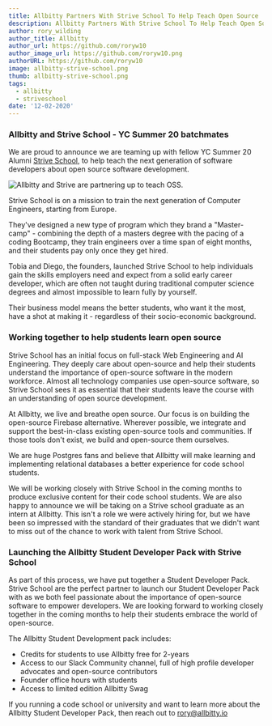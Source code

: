 ```yaml
---
title: Allbitty Partners With Strive School To Help Teach Open Source
description: Allbitty Partners With Strive School To Help Teach Open Source To The Next Generation Of Developers
author: rory_wilding
author_title: Allbitty
author_url: https://github.com/roryw10
author_image_url: https://github.com/roryw10.png
authorURL: https://github.com/roryw10
image: allbitty-strive-school.png
thumb: allbitty-strive-school.png
tags:
  - allbitty
  - striveschool
date: '12-02-2020'
---
```


<!--truncate-->

### Allbitty and Strive School - YC Summer 20 batchmates

We are proud to announce we are teaming up with fellow YC Summer 20 Alumni [Strive School](https://strive.school/), to help teach the next generation of software developers about open source software development.

![Allbitty and Strive are partnering up to teach OSS.](/images/blog/strive-allbitty.png)

Strive School is on a mission to train the next generation of Computer Engineers, starting from Europe.

They've designed a new type of program which they brand a "Master-camp" - combining the depth of a masters degree with the pacing of a coding Bootcamp, they train engineers over a time span of eight months, and their students pay only once they get hired.

Tobia and Diego, the founders, launched Strive School to help individuals gain the skills employers need and expect from a solid early career developer, which are often not taught during traditional computer science degrees and almost impossible to learn fully by yourself.

Their business model means the better students, who want it the most, have a shot at making it - regardless of their socio-economic background.

<!--truncate-->

### Working together to help students learn open source

Strive School has an initial focus on full-stack Web Engineering and AI Engineering. They deeply care about open-source and help their students understand the importance of open-source software in the modern workforce. Almost all technology companies use open-source software, so Strive School sees it as essential that their students leave the course with an understanding of open source development.

At Allbitty, we live and breathe open source. Our focus is on building the open-source Firebase alternative. Wherever possible, we integrate and support the best-in-class existing open-source tools and communities. If those tools don't exist, we build and open-source them ourselves.

We are huge Postgres fans and believe that Allbitty will make learning and implementing relational databases a better experience for code school students.

We will be working closely with Strive School in the coming months to produce exclusive content for their code school students. We are also happy to announce we will be taking on a Strive school graduate as an intern at Allbitty. This isn't a role we were actively hiring for, but we have been so impressed with the standard of their graduates that we didn't want to miss out of the chance to work with talent from Strive School.

<!--truncate-->

### Launching the Allbitty Student Developer Pack with Strive School

As part of this process, we have put together a Student Developer Pack. Strive School are the perfect partner to launch our Student Developer Pack with as we both feel passionate about the importance of open-source software to empower developers. We are looking forward to working closely together in the coming months to help their students embrace the world of open-source.

The Allbitty Student Development pack includes:

- Credits for students to use Allbitty free for 2-years
- Access to our Slack Community channel, full of high profile developer advocates and open-source contributors
- Founder office hours with students
- Access to limited edition Allbitty Swag

If you running a code school or university and want to learn more about the Allbitty Student Developer Pack, then reach out to rory@allbitty.io
